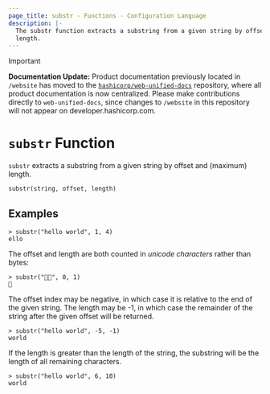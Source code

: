 ```yaml
---
page_title: substr - Functions - Configuration Language
description: |-
  The substr function extracts a substring from a given string by offset and
  length.
---
```


> [!IMPORTANT]  
> **Documentation Update:** Product documentation previously located in `/website` has moved to the [`hashicorp/web-unified-docs`](https://github.com/hashicorp/web-unified-docs) repository, where all product documentation is now centralized. Please make contributions directly to `web-unified-docs`, since changes to `/website` in this repository will not appear on developer.hashicorp.com.

# `substr` Function

`substr` extracts a substring from a given string by offset and (maximum) length.

```hcl
substr(string, offset, length)
```

## Examples

```
> substr("hello world", 1, 4)
ello
```

The offset and length are both counted in _unicode characters_ rather than
bytes:

```
> substr("🤔🤷", 0, 1)
🤔
```

The offset index may be negative, in which case it is relative to the end of
the given string.  The length may be -1, in which case the remainder of the
string after the given offset will be returned.

```
> substr("hello world", -5, -1)
world
```

If the length is greater than the length of the string, the substring
will be the length of all remaining characters.

```
> substr("hello world", 6, 10)
world
```
